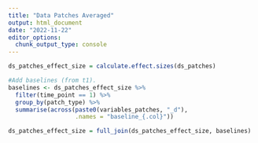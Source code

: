 ```yaml
---
title: "Data Patches Averaged"
output: html_document
date: "2022-11-22"
editor_options: 
  chunk_output_type: console
---
```


```r
ds_patches_effect_size = calculate.effect.sizes(ds_patches)
```

```r
#Add baselines (from t1).
baselines <- ds_patches_effect_size %>%
  filter(time_point == 1) %>%
  group_by(patch_type) %>%
  summarise(across(paste0(variables_patches, "_d"), 
                   .names = "baseline_{.col}"))

ds_patches_effect_size = full_join(ds_patches_effect_size, baselines)
```